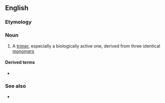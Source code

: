 ==English==

===Etymology===
{{prefix|en|homo|trimer}}

===Noun===
{{en-noun}}

# {{lb|en|chemistry|biochemistry}} A [[trimer]], especially a biologically active one, derived from three identical [[monomer]]s

====Derived terms====
* {{l|en|homotrimeric}}

===See also===
* {{l|en|heterotrimer}}